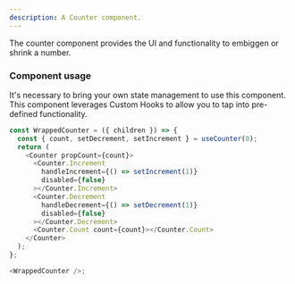 ```yaml
---
description: A Counter component.
---
```



The counter component provides the UI and functionality to embiggen or shrink a number.

### Component usage

It's necessary to bring your own state management to use this component.
This component leverages Custom Hooks to allow you to tap into pre-defined functionality.

```js
const WrappedCounter = ({ children }) => {
  const { count, setDecrement, setIncrement } = useCounter(0);
  return (
    <Counter propCount={count}>
      <Counter.Increment
        handleIncrement={() => setIncrement(1)}
        disabled={false}
      ></Counter.Increment>
      <Counter.Decrement
        handleDecrement={() => setDecrement(1)}
        disabled={false}
      ></Counter.Decrement>
      <Counter.Count count={count}></Counter.Count>
    </Counter>
  );
};

<WrappedCounter />;
```
